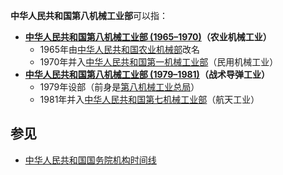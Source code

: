 '''中华人民共和国第八机械工业部'''可以指：
* '''[[中华人民共和国农业机械部|中华人民共和国第八机械工业部 (1965–1970)]]（农业机械工业）'''
** 1965年由[[中华人民共和国农业机械部|中华人民共和国农业机械部]]改名
** 1970年并入[[中华人民共和国第一机械工业部|中华人民共和国第一机械工业部]]（民用机械工业）
* '''[[中华人民共和国第八机械工业部_(1979–1981)|中华人民共和国第八机械工业部 (1979–1981)]]（战术导弹工业）'''
** 1979年设部（前身是[[第八机械工业总局|第八机械工业总局]]）
** 1981年并入[[中华人民共和国航天工业部|中华人民共和国第七机械工业部]]（航天工业）

== 参见 ==
* [[中华人民共和国国务院机构时间线|中华人民共和国国务院机构时间线]]

{{Disambig|cat=八字以上組織機構消歧義}}